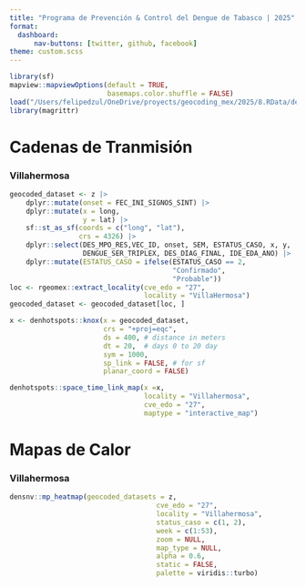 ```yaml
---
title: "Programa de Prevención & Control del Dengue de Tabasco | 2025"
format: 
  dashboard:
      nav-buttons: [twitter, github, facebook]
theme: custom.scss
---
```


```r
library(sf)
mapview::mapviewOptions(default = TRUE,
                        basemaps.color.shuffle = FALSE)
load("/Users/felipedzul/OneDrive/proyects/geocoding_mex/2025/8.RData/denmex_2025.RData")
library(magrittr)
```


# Cadenas de Tranmisión 

::: panel-tabset

### Villahermosa

```r
geocoded_dataset <- z |>
    dplyr::mutate(onset = FEC_INI_SIGNOS_SINT) |>
    dplyr::mutate(x = long,
                  y = lat) |>
    sf::st_as_sf(coords = c("long", "lat"),
                 crs = 4326) |>
    dplyr::select(DES_MPO_RES,VEC_ID, onset, SEM, ESTATUS_CASO, x, y,
                  DENGUE_SER_TRIPLEX, DES_DIAG_FINAL, IDE_EDA_ANO) |>
    dplyr::mutate(ESTATUS_CASO = ifelse(ESTATUS_CASO == 2,
                                        "Confirmado",
                                        "Probable"))
loc <- rgeomex::extract_locality(cve_edo = "27",
                                 locality = "VillaHermosa")
geocoded_dataset <- geocoded_dataset[loc, ]

x <- denhotspots::knox(x = geocoded_dataset,
                       crs = "+proj=eqc",
                       ds = 400, # distance in meters
                       dt = 20,  # days 0 to 20 day
                       sym = 1000,
                       sp_link = FALSE, # for sf
                       planar_coord = FALSE)

denhotspots::space_time_link_map(x =x,
                                 locality = "Villahermosa",
                                 cve_edo = "27",
                                 maptype = "interactive_map")

```

:::


# Mapas de Calor

::: panel-tabset

### Villahermosa
```r
densnv::mp_heatmap(geocoded_datasets = z,
                                    cve_edo = "27",
                                    locality = "Villahermosa",
                                    status_caso = c(1, 2),
                                    week = c(1:53),
                                    zoom = NULL,
                                    map_type = NULL,
                                    alpha = 0.6,
                                    static = FALSE,
                                    palette = viridis::turbo)
```

:::